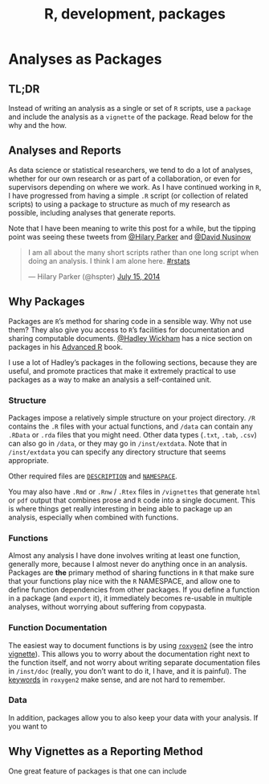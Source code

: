 % R, development, packages

# Analyses as Packages

## TL;DR

Instead of writing an analysis as a single or set of `R` scripts, use a `package` and include the analysis as a `vignette` of the package. Read below for the why and the how.

## Analyses and Reports

As data science or statistical researchers, we tend to do a lot of analyses, whether for our own research or as part of a collaboration, or even for supervisors depending on where we work. As I have continued working in `R`, I have progressed from having a simple `.R` script (or collection of related scripts) to using a package to structure as much of my research as possible, including analyses that generate reports. 

Note that I have been meaning to write this post for a while, but the tipping point was seeing these tweets from [@Hilary Parker](https://twitter.com/hspter) and [@David Nusinow](https://twitter.com/dnusinow)

<blockquote class="twitter-tweet" lang="en"><p>I am all about the many short scripts rather than one long script when doing an analysis. I think I am alone here. <a href="https://twitter.com/hashtag/rstats?src=hash">#rstats</a></p>&mdash; Hilary Parker (@hspter) <a href="https://twitter.com/hspter/statuses/489075887460339712">July 15, 2014</a></blockquote>
<script async src="//platform.twitter.com/widgets.js" charset="utf-8"></script>

## Why Packages

Packages are `R`'s method for sharing code in a sensible way. Why not use them? They also give you access to `R`'s facilities for documentation and sharing computable documents. [@Hadley Wickham](https://twitter.com/hadleywickham) has a nice section on packages in his [Advanced R](http://adv-r.had.co.nz/Philosophy.html) book. 

I use a lot of Hadley's packages in the following sections, because they are useful, and promote practices that make it extremely practical to use packages as a way to make an analysis a self-contained unit.

### Structure

Packages impose a relatively simple structure on your project directory. `/R` contains the `.R` files with your actual functions, and `/data` can contain any `.RData` or `.rda` files that you might need. Other data types (`.txt`, `.tab`, `.csv`) can also go in `/data`, or they may go in `/inst/extdata`. Note that in `/inst/extdata` you can specify any directory structure that seems appropriate.

Other required files are [`DESCRIPTION`](http://cran.r-project.org/doc/manuals/r-release/R-exts.html#The-DESCRIPTION-file) and [`NAMESPACE`](http://cran.r-project.org/doc/manuals/r-release/R-exts.html#Package-namespaces).

You may also have `.Rmd` or `.Rnw` / `.Rtex` files in `/vignettes` that generate `html` or `pdf` output that combines prose and `R` code into a single document. This is where things get really interesting in being able to package up an analysis, especially when combined with functions.

### Functions

Almost any analysis I have done involves writing at least one function, generally more, because I almost never do anything once in an analysis. Packages are **the** primary method of sharing functions in `R` that make sure that your functions play nice with the `R` NAMESPACE, and allow one to define function dependencies from other packages. If you define a function in a package (and `export` it), it immediately becomes re-usable in multiple analyses, without worrying about suffering from copypasta.

### Function Documentation

The easiest way to document functions is by using [`roxygen2`](http://cran.r-project.org/web/packages/roxygen2/index.html) (see the intro [vignette](http://cran.r-project.org/web/packages/roxygen2/vignettes/roxygen2.html)). This allows you to worry about the documentation right next to the function itself, and not worry about writing separate documentation files in `/inst/doc` (really, you don't want to do it, I have, and it is painful). The [keywords](http://cran.r-project.org/web/packages/roxygen2/vignettes/rd.html) in `roxygen2` make sense, and are not hard to remember. 

### Data

In addition, packages allow you to also keep your data with your analysis. If you want to 

## Why Vignettes as a Reporting Method

One great feature of packages is that one can include 